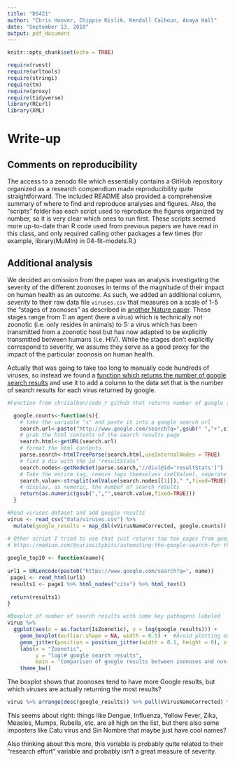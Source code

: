```yaml
---
title: "DS421"
author: "Chris Hoover, Chippie Kislik, Kendall Calhoun, Anaya Hall"
date: "September 13, 2018"
output: pdf_document
---
```


```r
knitr::opts_chunk$set(echo = TRUE)

require(rvest)
require(urltools)
require(stringi)
require(tm)
require(proxy)
require(tidyverse)
library(RCurl)
library(XML)
```

# Write-up  

## Comments on reproducibility  
The access to a zenodo file which essentially contains a GitHub repository organized as a research compendium made reproducibility quite straightforward. The included README also provided a comprehensive summary of where to find and reproduce analyses and figures. Also, the "scripts" folder has each script used to reproduce the figures organized by number, so it is very clear which ones to run first. These scripts seemed more up-to-date than R code used from previous papers we have read in this class, and only required calling other packages a few times (for example, library(MuMIn) in 04-fit-models.R.) 

## Additional analysis  
We decided an omission from the paper was an analysis investigating the severity of the different zoonoses in terms of the magnitude of their impact on human health as an outcome. As such, we added an additional column, *severity* to their raw data file `viruses.csv` that measures on a scale of 1-5 the "stages of zoonoses" as described in [another Nature paper](https://www.nature.com/articles/nature05775). These stages range from *1:* an agent (here a virus) which is technically not zoonotic (i.e. only resides in animals) to *5:* a virus which has been transmitted from a zoonotic host but has now adapted to be explicitly transmitted between humans (i.e. HIV). While the stages don't explicitly correspond to severity, we assume they serve as a good proxy for the impact of the particular zoonosis on human health. 

Actually that was going to take too long to manually code hundreds of viruses, so instead we found a [function which returns the number of google search results](https://github.com/chrisalbon/code_r/blob/master/number-of-google-search-results.r) and use it to add a column to the data set that is the number of search results for each virus returned by google.

```r
#Function from chrisalbon/code_r github that returns number of google searches

  google.counts<-function(s){
    # take the variable "s" and paste it into a google search url
    search.url<-paste("http://www.google.com/search?q=",gsub(" ","+",s),sep="")
    # grab the html contents of the search results page
    search.html<-getURL(search.url)
    # format the html contents
    parse.search<-htmlTreeParse(search.html,useInternalNodes = TRUE)
    # find a div with the id "resultStats"
    search.nodes<-getNodeSet(parse.search,"//div[@id='resultStats']")
    # Take the entire tag, remove tags themselves (xmlValue), seperate every string by the spaces (strsplit), and take the second string (strsplit()[[1]][2]). 
    search.value<-strsplit(xmlValue(search.nodes[[1]])," ",fixed=TRUE)[[1]][2]
    # display, as numeric, the number of search results
    return(as.numeric(gsub(",","",search.value,fixed=TRUE)))
  }

#Read viruses dataset and add google results
virus <- read_csv("data/viruses.csv") %>% 
  mutate(google_results = map_dbl(vVirusNameCorrected, google.counts))

# Other script I tried to use that just returns top ten pages from google from 
# https://medium.com/@curiositybits/automating-the-google-search-for-the-web-presence-of-8000-organizations-54775e9f6097  
  
google_top10 <- function(name){
  
url1 = URLencode(paste0("https://www.google.com/search?q=", name))
 page1 <- read_html(url1)
 results1 <- page1 %>% html_nodes("cite") %>% html_text()
 
 return(results1)
}

#Boxplot of number of search results with some key pathogens labeled
virus %>% 
  ggplot(aes(x = as.factor(IsZoonotic), y = log(google_results))) +
    geom_boxplot(outlier.shape = NA, width = 0.5) +  #Avoid plotting outliers twice since we're adding points below
    geom_jitter(position = position_jitter(width = 0.1, height = 0), size = 0.1, col = "blue") +
    labs(x = "Zoonotic", 
         y = "log(# google search results", 
         main = "Comparison of google results between zoonoses and non-zoonoses") +
    theme_bw()

```

The boxplot shows that zoonoses tend to have more Google results, but which viruses are actually returning the most results?

```r
virus %>% arrange(desc(google_results)) %>% pull(vVirusNameCorrected) %>% head(20)
```

This seems about right: things like Dengue, Influenza, Yellow Fever, Zika, Measles, Mumps, Rubella, etc. are all high on the list, but there also some imposters like Catu virus and Sin Nombre that maybe just have cool names?

Also thinking about this more, this variable is probably quite related to their "research effort" variable and probably isn't a great measure of severity.
